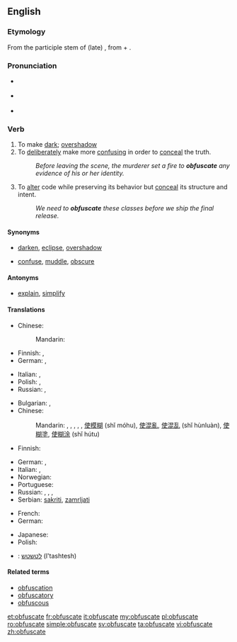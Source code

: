 {{was wotd|2007|July|6}}
==English==

===Etymology===
From the participle stem of (late) {{etyl|la}} {{term|obfuscare}}, from {{term|ob-}} + {{term|fuscare||darken}}.

===Pronunciation===
* {{a|UK}} {{IPA|/ˈɒbfʌskeɪt/|/ˈɒbfəskeɪt/}}
* {{a|US}} {{IPA|/ˈɑːbfʌskeɪt/|/ˈɑːbfəskeɪt/}}
* {{audio|en-us-obfuscate.ogg|Audio (US)}}

===Verb===
{{en-verb|obfuscat|ing}}

# To make [[dark]]; [[overshadow]]
# To [[deliberately]] make more [[confusing]] in order to [[conceal]] the truth.
#: ''Before leaving the scene, the murderer set a fire to '''obfuscate''' any evidence of his or her identity.''
# {{computing}} To [[alter]] code while preserving its behavior but [[conceal]] its structure and intent.
#: ''We need to '''obfuscate''' these classes before we ship the final release.''

====Synonyms====
* {{sense|to make dark}} [[darken]], [[eclipse]], [[overshadow]]
* {{sense|to deliberately make more confusing}} [[confuse]], [[muddle]], [[obscure]]

====Antonyms====
* {{sense|to deliberately make less confusing}} [[explain]], [[simplify]]

====Translations====
{{trans-top|make dark}}
* Chinese:
*: Mandarin: {{t|cmn|弄暗|tr=nòng'àn|sc=Hani}}
* Finnish: {{t-|fi|varjostaa}}, {{t-|fi|pimentää}}
* German: {{t-|de|verfinstern}}, {{t-|de|verdunkeln}}
{{trans-mid}}
* Italian: {{t-|it|ottenebrare}}, {{t-|it|offuscare}}
* Polish: {{t|pl|zaciemniać}}, {{t|pl|zaciemnić}}
* Russian: {{t|ru|затемнять|tr=zatemnját'}} {{impf}}, {{t|ru|затемнить|tr=zatemnít'}} {{pf.}}
{{trans-bottom}}

{{trans-top|make confusing}}
* Bulgarian: {{t+|bg|обърквам}}, {{t+|bg|смущавам}}
* Chinese:
*: Mandarin: {{t-|cmn|混淆|tr=hùnxiáo|sc=Hani}}, {{t|cmn|弄亂|sc=Hani}}, {{t|cmn|弄乱|tr=nòngluàn|sc=Hani}}, {{t|cmn|搞亂|sc=Hani}}, {{t|cmn|搞乱|tr=gǎoluàn|sc=Hani}}, [[使]][[模糊]] (shǐ móhu), [[使]][[混亂]], [[使]][[混乱]] (shǐ hùnluàn), [[使]][[糊塗]], [[使]][[糊涂]] (shǐ hútu)
* Finnish: {{t+|fi|peittää}}
{{trans-mid}}
* German: {{t-|de|verdunkeln}}, {{t+|de|verschleiern}}
* Italian: {{t-|it|offuscare}}, {{t-|it|ottenebrare}}
* Norwegian: {{t|no|forkludre}}
* Portuguese: {{t+|pt|ofuscar}}
* Russian: {{t|ru|запутывать|tr=zapútyvat'}} {{impf}}, {{t|ru|запутать|tr=zapútat'}} {{pf.}}, {{t|ru|сбивать с толку|tr=sbivát' s tólku}} {{impf}}, {{t|ru|сбить с толку|tr=sbit' s tólku}} {{pf.}}
* Serbian: [[sakriti]], [[zamrljati]]
{{trans-bottom}}

{{trans-top|alter code}}
* French: {{t+|fr|obscurcir}}
* German: {{t-|de|obfuskieren}}
{{trans-mid}}
* Japanese: {{t|ja|難読化する|tr=なんどくかする, nandokuka suru|sc=Jpan}}
* Polish: {{t|pl|zaciemniać}}
{{trans-bottom}}

{{checktrans-top}}
* {{ttbc|he}}: [[לטשטש]] (l'tashtesh)
{{trans-bottom}}

====Related terms====
* [[obfuscation]]
* [[obfuscatory]]
* [[obfuscous]]

[[et:obfuscate]]
[[fr:obfuscate]]
[[it:obfuscate]]
[[my:obfuscate]]
[[pl:obfuscate]]
[[ro:obfuscate]]
[[simple:obfuscate]]
[[sv:obfuscate]]
[[ta:obfuscate]]
[[vi:obfuscate]]
[[zh:obfuscate]]